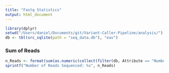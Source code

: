 ```yaml
---
title: "Fastq Statistics"
output: html_document
---
```


```r
library(dplyr)
setwd("/Users/daniel/Documents/git/Variant-Caller-Pipeline/analysis/")
db <- tbl(src_sqlite(path = "seq_data.db"), "eav")
```

### Sum of Reads

```r
n_Reads <- format(sum(as.numeric(collect(filter(db, Attribute == "Number of Reads") %>% select(Value))$Value)), big.mark=",",scientific=F)
sprintf("Number of Reads Sequenced: %s", n_Reads)
```
